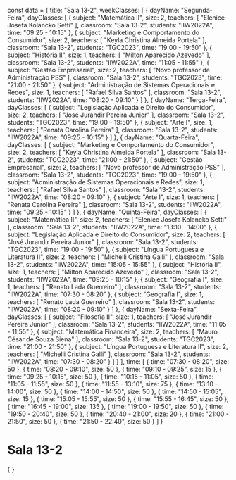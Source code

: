 const data = {
  title: "Sala 13-2",
  weekClasses: [
    {
      dayName: "Segunda-Feira",
      dayClasses: [
        {
          subject: "Matemática II",
          size: 2,
          teachers: [
            "Elenice Josefa Kolancko Setti"
          ],
          classroom: "Sala 13-2",
          students: "IIW2022A",
          time: "09:25 - 10:15"
        },
        {
          subject: "Marketing e Comportamento do Consumidor",
          size: 2,
          teachers: [
            "Keyla Christina Almeida Portela"
          ],
          classroom: "Sala 13-2",
          students: "TGC2023",
          time: "19:00 - 19:50"
        },
        {
          subject: "História II",
          size: 1,
          teachers: [
            "Milton Aparecido Azevedo"
          ],
          classroom: "Sala 13-2",
          students: "IIW2022A",
          time: "11:05 - 11:55"
        },
        {
          subject: "Gestão Empresarial",
          size: 2,
          teachers: [
            "Novo professor de Administração PSS"
          ],
          classroom: "Sala 13-2",
          students: "TGC2023",
          time: "21:00 - 21:50"
        },
        {
          subject: "Administração de Sistemas Operacionais e Redes",
          size: 1,
          teachers: [
            "Rafael Silva Santos"
          ],
          classroom: "Sala 13-2",
          students: "IIW2022A",
          time: "08:20 - 09:10"
        }
      ]
    },
    {
      dayName: "Terça-Feira",
      dayClasses: [
        {
          subject: "Legislação Aplicada e Direito do Consumidor",
          size: 2,
          teachers: [
            "José Jurandir Pereira Junior"
          ],
          classroom: "Sala 13-2",
          students: "TGC2023",
          time: "19:00 - 19:50"
        },
        {
          subject: "Arte I",
          size: 1,
          teachers: [
            "Renata Carolina Pereira"
          ],
          classroom: "Sala 13-2",
          students: "IIW2022A",
          time: "09:25 - 10:15"
        }
      ]
    },
    {
      dayName: "Quarta-Feira",
      dayClasses: [
        {
          subject: "Marketing e Comportamento do Consumidor",
          size: 2,
          teachers: [
            "Keyla Christina Almeida Portela"
          ],
          classroom: "Sala 13-2",
          students: "TGC2023",
          time: "21:00 - 21:50"
        },
        {
          subject: "Gestão Empresarial",
          size: 2,
          teachers: [
            "Novo professor de Administração PSS"
          ],
          classroom: "Sala 13-2",
          students: "TGC2023",
          time: "19:00 - 19:50"
        },
        {
          subject: "Administração de Sistemas Operacionais e Redes",
          size: 1,
          teachers: [
            "Rafael Silva Santos"
          ],
          classroom: "Sala 13-2",
          students: "IIW2022A",
          time: "08:20 - 09:10"
        },
        {
          subject: "Arte I",
          size: 1,
          teachers: [
            "Renata Carolina Pereira"
          ],
          classroom: "Sala 13-2",
          students: "IIW2022A",
          time: "09:25 - 10:15"
        }
      ]
    },
    {
      dayName: "Quinta-Feira",
      dayClasses: [
        {
          subject: "Matemática II",
          size: 2,
          teachers: [
            "Elenice Josefa Kolancko Setti"
          ],
          classroom: "Sala 13-2",
          students: "IIW2022A",
          time: "13:10 - 14:00"
        },
        {
          subject: "Legislação Aplicada e Direito do Consumidor",
          size: 2,
          teachers: [
            "José Jurandir Pereira Junior"
          ],
          classroom: "Sala 13-2",
          students: "TGC2023",
          time: "19:00 - 19:50"
        },
        {
          subject: "Língua Portuguesa e Literatura II",
          size: 2,
          teachers: [
            "Michelli Cristina Galli"
          ],
          classroom: "Sala 13-2",
          students: "IIW2022A",
          time: "15:05 - 15:55"
        },
        {
          subject: "História II",
          size: 1,
          teachers: [
            "Milton Aparecido Azevedo"
          ],
          classroom: "Sala 13-2",
          students: "IIW2022A",
          time: "09:25 - 10:15"
        },
        {
          subject: "Geografia I",
          size: 1,
          teachers: [
            "Renato Lada Guerreiro"
          ],
          classroom: "Sala 13-2",
          students: "IIW2022A",
          time: "07:30 - 08:20"
        },
        {
          subject: "Geografia I",
          size: 1,
          teachers: [
            "Renato Lada Guerreiro"
          ],
          classroom: "Sala 13-2",
          students: "IIW2022A",
          time: "08:20 - 09:10"
        }
      ]
    },
    {
      dayName: "Sexta-Feira",
      dayClasses: [
        {
          subject: "Filosofia II",
          size: 1,
          teachers: [
            "José Jurandir Pereira Junior"
          ],
          classroom: "Sala 13-2",
          students: "IIW2022A",
          time: "11:05 - 11:55"
        },
        {
          subject: "Matemática Financeira",
          size: 2,
          teachers: [
            "Mauro César de Souza Siena"
          ],
          classroom: "Sala 13-2",
          students: "TGC2023",
          time: "21:00 - 21:50"
        },
        {
          subject: "Língua Portuguesa e Literatura II",
          size: 2,
          teachers: [
            "Michelli Cristina Galli"
          ],
          classroom: "Sala 13-2",
          students: "IIW2022A",
          time: "07:30 - 08:20"
        }
      ]
    }
  ],
  time: [
    {
      time: "07:30 - 08:20",
      size: 50
    },
    {
      time: "08:20 - 09:10",
      size: 50
    },
    {
      time: "09:10 - 09:25",
      size: 15
    },
    {
      time: "09:25 - 10:15",
      size: 50
    },
    {
      time: "10:15 - 11:05",
      size: 50
    },
    {
      time: "11:05 - 11:55",
      size: 50
    },
    {
      time: "11:55 - 13:10",
      size: 75
    },
    {
      time: "13:10 - 14:00",
      size: 50
    },
    {
      time: "14:00 - 14:50",
      size: 50
    },
    {
      time: "14:50 - 15:05",
      size: 15
    },
    {
      time: "15:05 - 15:55",
      size: 50
    },
    {
      time: "15:55 - 16:45",
      size: 50
    },
    {
      time: "16:45 - 19:00",
      size: 135
    },
    {
      time: "19:00 - 19:50",
      size: 50
    },
    {
      time: "19:50 - 20:40",
      size: 50
    },
    {
      time: "20:40 - 21:00",
      size: 20
    },
    {
      time: "21:00 - 21:50",
      size: 50
    },
    {
      time: "21:50 - 22:40",
      size: 50
    }
  ]
}

# Sala 13-2

<div>
    {
        <Grid
            title={data.title} 
            weekClasses={data.weekClasses} 
            time={data.time}
        />
    }
</div>